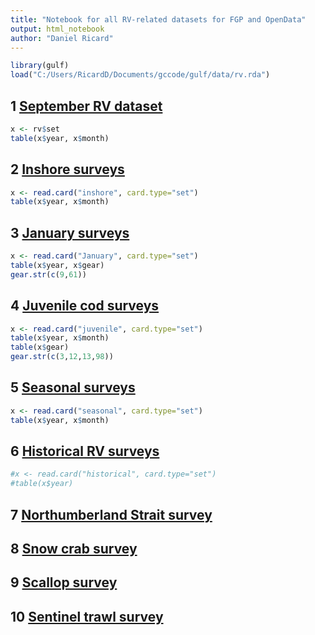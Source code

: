 ```yaml
---
title: "Notebook for all RV-related datasets for FGP and OpenData"
output: html_notebook
author: "Daniel Ricard"
---
```

```r
library(gulf)
load("C:/Users/RicardD/Documents/gccode/gulf/data/rv.rda")
```


## 1 [September RV dataset](http://dmapps/en/inventory/526/view/)


```r
x <- rv$set
table(x$year, x$month)
```


## 2 [Inshore surveys](http://dmapps/en/inventory/413/view/)
```r
x <- read.card("inshore", card.type="set")
table(x$year, x$month)
```

## 3 [January surveys](http://dmapps/en/inventory/502/view/)
```r
x <- read.card("January", card.type="set")
table(x$year, x$gear)
gear.str(c(9,61))
```

## 4 [Juvenile cod surveys](http://dmapps/en/inventory/501/view/)
```r
x <- read.card("juvenile", card.type="set")
table(x$year, x$month)
table(x$gear)
gear.str(c(3,12,13,98))
```

## 5 [Seasonal surveys](http://dmapps/en/inventory/1485/view/)
```r
x <- read.card("seasonal", card.type="set")
table(x$year, x$month)
```


## 6 [Historical RV surveys](http://dmapps/en/inventory/499/view/)
```r
#x <- read.card("historical", card.type="set")
#table(x$year)
```

## 7 [Northumberland Strait survey](http://dmapps/en/inventory/728/view/)

## 8 [Snow crab survey](http://dmapps/en/inventory/498/view/)

## 9 [Scallop survey](http://dmapps/en/inventory/740/view/)

## 10 [Sentinel trawl survey](http://dmapps/en/inventory/713/view/)

